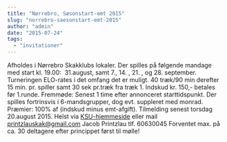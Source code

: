 ```yaml
---
title: "Nørrebro, Sæsonstart-emt 2015"
slug: "norrebro-saesonstart-emt-2015"
author: "admin"
date: "2015-07-24"
tags: 
  - "invitationer"
---
```


Afholdes i Nørrebro Skakklubs lokaler. Der spilles på følgende mandage med start kl. 19.00:  31.august, samt 7., 14. , 21. , og 28. september. Turneringen ELO-rates i det omfang det er muligt. 40 træk/90 min derefter 15 min. pr. spiller samt 30 sek pr.træk fra træk 1. Indskud kr. 150,- betales før 1.runde. Fremmøde: Senest 1 time efter annonceret starttidspunkt. Der spilles fortrinsvis i 6-mandsgrupper, dog evt. suppleret med monrad. Præmier: 100% af (indskud minus emt-afgift). Tilmelding senest torsdag 20.august 2015. Helst via [KSU-hjemmeside](http://ksu.dk/kalender/dotnet/viskalender.aspx?id=1488) eller mail printzlauskak@gmail.com Jacob Printzlau tlf. 60630045 Forventet max. på ca. 30 deltagere efter princippet først til mølle!

